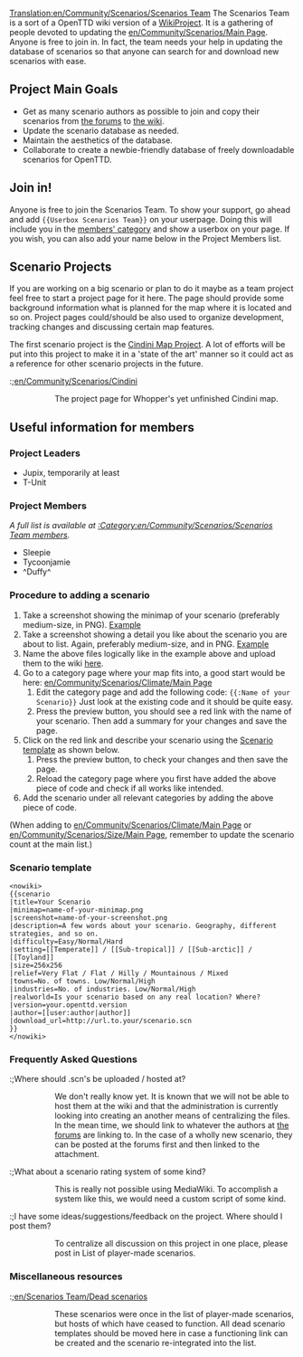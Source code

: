 [[Translation:en/Community/Scenarios/Scenarios Team]]
The Scenarios Team is a sort of a OpenTTD wiki version of a [https://www.wikipedia.org/wiki/wikipedia:wikiproject WikiProject]. It is a gathering of people devoted to updating the [[en/Community/Scenarios/Main Page]]. Anyone is free to join in. In fact, the team needs your help in updating the database of scenarios so that anyone can search for and download new scenarios with ease.

==Project Main Goals==

* Get as many scenario authors as possible to join and copy their scenarios from [http://www.tt-forums.net/viewtopic.php?t=12481 the forums] to [[en/Community/Scenarios/Main Page|the wiki]].
* Update the scenario database as needed.
* Maintain the aesthetics of the database.
* Collaborate to create a newbie-friendly database of freely downloadable scenarios for OpenTTD.

==Join in!==

Anyone is free to join the Scenarios Team. To show your support, go ahead and add <code><nowiki>{{Userbox Scenarios Team}}</nowiki></code> on your userpage. Doing this will include you in the [[:Category:en/Community/Scenarios/Scenarios Team members|members' category]] and show a userbox on your page. If you wish, you can also add your name below in the Project Members list.

==Scenario Projects==

If you are working on a big scenario or plan to do it maybe as a team project feel free to start a
project page for it here. The page should provide some background information what is planned for the map where it is located and so on. Project pages could/should be also used to organize development, tracking changes and discussing certain map features.

The first scenario project is the [[en/Community/Scenarios/Cindini|Cindini Map Project]]. A lot of efforts will be put into this project to make it in a 'state of the art' manner so it could act as a reference for other scenario projects in the future.

:;[[en/Community/Scenarios/Cindini]]
::The project page for Whopper's yet unfinished Cindini map.

==Useful information for members==

===Project Leaders===

* Jupix, temporarily at least
* T-Unit

===Project Members===

''A full list is available at [[:Category:en/Community/Scenarios/Scenarios Team members]].''

*Sleepie
*Tycoonjamie
*^Duffy^

===Procedure to adding a scenario===

# Take a screenshot showing the minimap of your scenario (preferably medium-size, in PNG). [http://wiki.openttd.org/index.php/File:Scn-echo-minimap.png Example]
# Take a screenshot showing a detail you like about the scenario you are about to list. Again, preferably medium-size, and in PNG. [http://wiki.openttd.org/index.php/File:Scn-echo-screenshot.png Example]
# Name the above files logically like in the example above and upload them to the wiki [[Special:Upload|here]].
# Go to a category page where your map fits into, a good start would be here: [[en/Community/Scenarios/Climate/Main Page]]
## Edit the category page and add the following code: <code><nowiki>{{:Name of your Scenario}}</nowiki></code> Just look at the existing code and it should be quite easy.
## Press the preview button, you should see a red link with the name of your scenario. Then add a summary for your changes and save the page.
# Click on the red link and describe your scenario using the [[Template:en/Community/Scenarios/Scenario|Scenario template]] as shown below.
## Press the preview button, to check your changes and then save the page.
## Reload the category page where you first have added the above piece of code and check if all works like intended.
# Add the scenario under all relevant categories by adding the above piece of code.

(When adding to [[en/Community/Scenarios/Climate/Main Page]] or [[en/Community/Scenarios/Size/Main Page]], remember to update the scenario count at the main list.)

===Scenario template===

<pre>
<nowiki>
{{scenario
|title=Your Scenario
|minimap=name-of-your-minimap.png
|screenshot=name-of-your-screenshot.png
|description=A few words about your scenario. Geography, different strategies, and so on.
|difficulty=Easy/Normal/Hard
|setting=[[Temperate]] / [[Sub-tropical]] / [[Sub-arctic]] / [[Toyland]]
|size=256x256
|relief=Very Flat / Flat / Hilly / Mountainous / Mixed
|towns=No. of towns. Low/Normal/High
|industries=No. of industries. Low/Normal/High
|realworld=Is your scenario based on any real location? Where?
|version=your.openttd.version
|author=[[user:author|author]]
|download_url=http://url.to.your/scenario.scn
}} 
</nowiki>
</pre>

===Frequently Asked Questions===

:;Where should .scn's be uploaded / hosted at?
::We don't really know yet. It is known that we will not be able to host them at the wiki and that the administration is currently looking into creating an another means of centralizing the files. In the mean time, we should link to whatever the authors at [http://www.tt-forums.net/viewtopic.php?t=12481 the forums] are linking to. In the case of a wholly new scenario, they can be posted at the forums first and then linked to the attachment.

:;What about a scenario rating system of some kind? 
::This is really not possible using MediaWiki. To accomplish a system like this, we would need a custom script of some kind.

:;I have some ideas/suggestions/feedback on the project. Where should I post them?
::To centralize all discussion on this project in one place, please post in List of player-made scenarios.

===Miscellaneous resources===

:;[[en/Scenarios Team/Dead scenarios]] 
::These scenarios were once in the list of player-made scenarios, but hosts of which have ceased to function. All dead scenario templates should be moved here in case a functioning link can be created and the scenario re-integrated into the list.